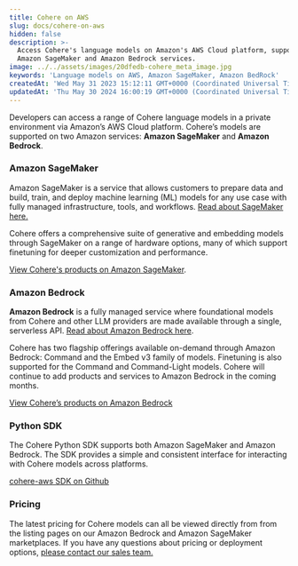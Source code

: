 ```yaml
---
title: Cohere on AWS
slug: docs/cohere-on-aws
hidden: false
description: >-
  Access Cohere's language models on Amazon's AWS Cloud platform, supported by
  Amazon SageMaker and Amazon Bedrock services.
image: ../../assets/images/20dfedb-cohere_meta_image.jpg
keywords: 'Language models on AWS, Amazon SageMaker, Amazon BedRock'
createdAt: 'Wed May 31 2023 15:12:11 GMT+0000 (Coordinated Universal Time)'
updatedAt: 'Thu May 30 2024 16:00:19 GMT+0000 (Coordinated Universal Time)'
---
```

Developers can access a range of Cohere language models in a private environment via Amazon’s AWS Cloud platform. Cohere’s models are supported on two Amazon services: **Amazon SageMaker** and **Amazon Bedrock**.

### Amazon SageMaker

Amazon SageMaker is a service that allows customers to prepare data and build, train, and deploy machine learning (ML) models for any use case with fully managed infrastructure, tools, and workflows. [Read about SageMaker here.](https://aws.amazon.com/pm/sagemaker/)

Cohere offers a comprehensive suite of generative and embedding models through SageMaker on a range of hardware options, many of which support finetuning for deeper customization and performance.

[View Cohere's products on Amazon SageMaker](https://aws.amazon.com/marketplace/seller-profile?id=87af0c85-6cf9-4ed8-bee0-b40ce65167e0).

### Amazon Bedrock

**Amazon Bedrock** is a fully managed service where foundational models from Cohere and other LLM providers are made available through a single, serverless API. [Read about Amazon Bedrock here](http://docs.aws.amazon.com/bedrock).

Cohere has two flagship offerings available on-demand through Amazon Bedrock: Command and the Embed v3 family of models. Finetuning is also supported for the Command and Command-Light models. Cohere will continue to add products and services to Amazon Bedrock in the coming months. 

[View Cohere’s products on Amazon Bedrock](https://us-east-1.console.aws.amazon.com/bedrock/home?region=us-east-1#/providers?model=command)

### Python SDK

The Cohere Python SDK supports both Amazon SageMaker and Amazon Bedrock. The SDK provides a simple and consistent interface for interacting with Cohere models across platforms.

[cohere-aws SDK on Github](https://github.com/cohere-ai/cohere-aws)

### Pricing

The latest pricing for Cohere models can all be viewed directly from from the listing pages on our Amazon Bedrock and Amazon SageMaker marketplaces. If you have any questions about pricing or deployment options, [please contact our sales team.](https://cohere.com/contact-sales)
